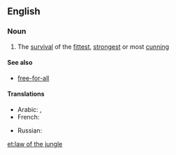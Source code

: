 ==English==

===Noun===
{{wikipedia}}
{{en-noun|head=[[law]] of the [[jungle]]|-}}

# {{context|idiomatic|lang=en}} The [[survival]] of the [[fittest]], [[strongest]] or most [[cunning]]

====See also====
* [[free-for-all]]

====Translations====
{{trans-top|The survival of the fittest}}
*Arabic: {{t|ar|شريعَة الغاب|f}}, {{t|ar|قانون الغابَة|m}}
* French: {{t+|fr|loi de la jungle|f}}
{{trans-mid}}
* Russian: {{t|ru|зако́н джу́нглей|m}}
{{trans-bottom}}

[[et:law of the jungle]]
